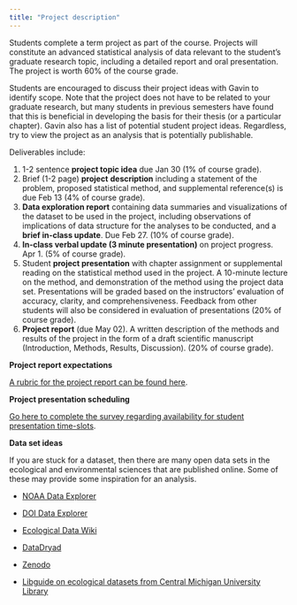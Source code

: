 ```yaml
---
title: "Project description"
---
```


Students complete a term project as part of the course. Projects will constitute an advanced statistical analysis of data relevant to the student's graduate research topic, including a detailed report and oral presentation. The project is worth 60% of the course grade.

Students are encouraged to discuss their project ideas with Gavin to identify scope. Note that the project does not have to be related to your graduate research, but many students in previous semesters have found that this is beneficial in developing the basis for their thesis (or a particular chapter). Gavin also has a list of potential student project ideas. Regardless, try to view the project as an analysis that is potentially publishable.

Deliverables include:

1.  1-2 sentence **project topic idea** due Jan 30 (1% of course grade).
2.  Brief (1-2 page) **project** **description** including a statement of the problem, proposed statistical method, and supplemental reference(s) is due Feb 13 (4% of course grade).
3.  **Data exploration report** containing data summaries and visualizations of the dataset to be used in the project, including observations of implications of data structure for the analyses to be conducted, and a **brief in-class update**. Due Feb 27. (10% of course grade).
4.  **In-class verbal update (3 minute presentation)** on project progress. Apr 1. (5% of course grade).
5.  Student **project presentation** with chapter assignment or supplemental reading on the statistical method used in the project. A 10-minute lecture on the method, and demonstration of the method using the project data set. Presentations will be graded based on the instructors' evaluation of accuracy, clarity, and comprehensiveness. Feedback from other students will also be considered in evaluation of presentations (20% of course grade).
6.  **Project report** (due May 02). A written description of the methods and results of the project in the form of a draft scientific manuscript (Introduction, Methods, Results, Discussion). (20% of course grade).

**Project report expectations**

[A rubric for the project report can be found here](documents/MAR536-SPR2023_project-rubric.pdf).

**Project presentation scheduling**

[Go here to complete the survey regarding availability for student presentation time-slots](https://forms.gle/RmMa2Emxit2krdC79).

**Data set ideas**

If you are stuck for a dataset, then there are many open data sets in the ecological and environmental sciences that are published online. Some of these may provide some inspiration for an analysis.

-   [NOAA Data Explorer](https://data.noaa.gov/datasetsearch/)

-   [DOI Data Explorer](https://data.doi.gov/dataset)

-   [Ecological Data Wiki](https://ecologicaldata.org/find-data)

-   [DataDryad](https://datadryad.org/stash)

-   [Zenodo](https://zenodo.org/)

-   [Libguide on ecological datasets from Central Michigan University Library](https://libguides.cmich.edu/lifesciencedata/ecological)

